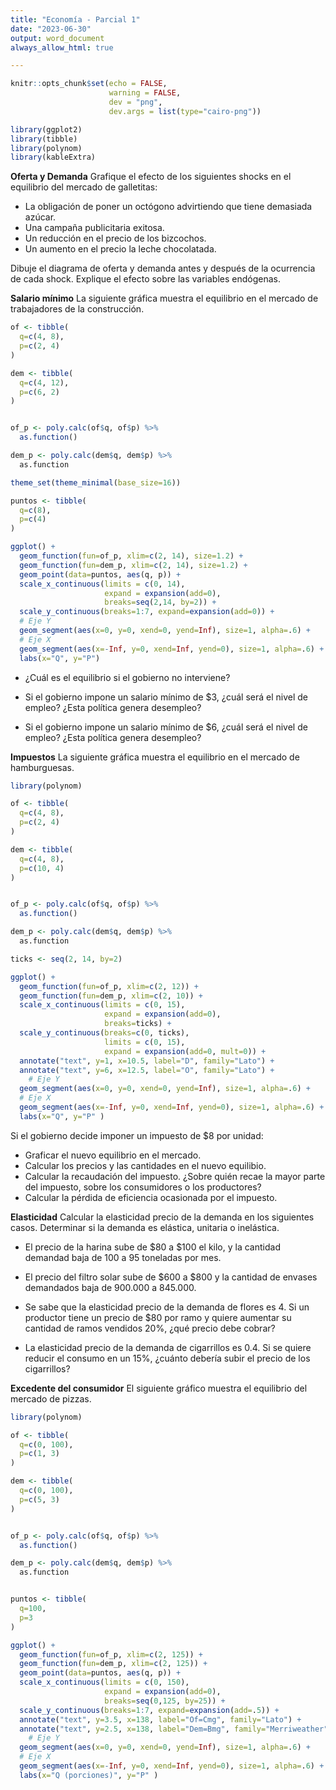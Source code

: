 ```yaml
---
title: "Economía - Parcial 1"
date: "2023-06-30"
output: word_document
always_allow_html: true

---
```


```r
knitr::opts_chunk$set(echo = FALSE, 
                      warning = FALSE,
                      dev = "png",
                      dev.args = list(type="cairo-png"))

library(ggplot2)
library(tibble)
library(polynom)
library(kableExtra)
```


__Oferta y Demanda__  Grafique el efecto de los siguientes shocks en el equilibrio del mercado de galletitas:

  - La obligación de poner un octógono advirtiendo que tiene demasiada azúcar.
  - Una campaña publicitaria exitosa.
  - Un reducción en el precio de los bizcochos. 
  - Un aumento en el precio la leche chocolatada.

Dibuje el diagrama de oferta y demanda antes y después de la ocurrencia de cada shock. Explique el efecto sobre las variables endógenas.



__Salario mínimo__ La siguiente gráfica muestra el equilibrio en el mercado de trabajadores de la construcción.


```r


of <- tibble(
  q=c(4, 8),
  p=c(2, 4)
)

dem <- tibble(
  q=c(4, 12),
  p=c(6, 2)
)


of_p <- poly.calc(of$q, of$p) %>% 
  as.function()

dem_p <- poly.calc(dem$q, dem$p) %>% 
  as.function

theme_set(theme_minimal(base_size=16))

puntos <- tibble(
  q=c(8),
  p=c(4)
)

ggplot() + 
  geom_function(fun=of_p, xlim=c(2, 14), size=1.2) + 
  geom_function(fun=dem_p, xlim=c(2, 14), size=1.2) +
  geom_point(data=puntos, aes(q, p)) +
  scale_x_continuous(limits = c(0, 14),
                     expand = expansion(add=0),
                     breaks=seq(2,14, by=2)) +
  scale_y_continuous(breaks=1:7, expand=expansion(add=0)) +
  # Eje Y
  geom_segment(aes(x=0, y=0, xend=0, yend=Inf), size=1, alpha=.6) + 
  # Eje X
  geom_segment(aes(x=-Inf, y=0, xend=Inf, yend=0), size=1, alpha=.6) +
  labs(x="Q", y="P")
```



- ¿Cuál es el equilibrio si el gobierno no interviene?

- Si el gobierno impone un salario mínimo de $3, ¿cuál será el nivel de empleo? ¿Esta política genera desempleo?

- Si el gobierno impone un salario mínimo de $6, ¿cuál será el nivel de empleo? ¿Esta política genera desempleo?



__Impuestos__ La siguiente gráfica muestra el equilibrio en el mercado de hamburguesas. 

```r
library(polynom)

of <- tibble(
  q=c(4, 8),
  p=c(2, 4)
)

dem <- tibble(
  q=c(4, 8),
  p=c(10, 4)
)


of_p <- poly.calc(of$q, of$p) %>% 
  as.function()

dem_p <- poly.calc(dem$q, dem$p) %>% 
  as.function

ticks <- seq(2, 14, by=2)

ggplot() + 
  geom_function(fun=of_p, xlim=c(2, 12)) + 
  geom_function(fun=dem_p, xlim=c(2, 10)) +
  scale_x_continuous(limits = c(0, 15),
                     expand = expansion(add=0),
                     breaks=ticks) +
  scale_y_continuous(breaks=c(0, ticks), 
                     limits = c(0, 15),
                     expand = expansion(add=0, mult=0)) +
  annotate("text", y=1, x=10.5, label="D", family="Lato") +
  annotate("text", y=6, x=12.5, label="O", family="Lato") +
    # Eje Y
  geom_segment(aes(x=0, y=0, xend=0, yend=Inf), size=1, alpha=.6) + 
  # Eje X
  geom_segment(aes(x=-Inf, y=0, xend=Inf, yend=0), size=1, alpha=.6) +
  labs(x="Q", y="P" )
```

Si el gobierno decide imponer un impuesto de $8 por unidad:

  - Graficar el nuevo equilibrio en el mercado.
  - Calcular los precios y las cantidades en el nuevo equilibio.
  - Calcular la recaudación del impuesto. ¿Sobre quién recae la mayor parte del impuesto, sobre los consumidores o los productores?
  - Calcular la pérdida de eficiencia ocasionada por el impuesto.
  


__Elasticidad__ Calcular la elasticidad precio de la demanda en los siguientes casos. Determinar si la demanda es elástica, unitaria o inelástica.

- El precio de la harina sube de $80 a $100 el kilo, y la cantidad demandad baja de 100 a 95 toneladas por mes.

- El precio del filtro solar sube de $600 a $800 y la cantidad de envases demandados baja de 900.000 a 845.000.

- Se sabe que la elasticidad precio de la demanda de flores es 4. Si un productor tiene un precio de $80 por ramo y quiere aumentar su cantidad de ramos vendidos 20%, ¿qué precio debe cobrar?

- La elasticidad precio de la demanda de cigarrillos es 0.4. Si se quiere reducir el consumo en un 15%, ¿cuánto debería subir el precio de los cigarrillos?


__Excedente del consumidor__ El siguiente gráfico muestra el equilibrio del mercado de pizzas.

```r
library(polynom)

of <- tibble(
  q=c(0, 100),
  p=c(1, 3)
)

dem <- tibble(
  q=c(0, 100),
  p=c(5, 3)
)


of_p <- poly.calc(of$q, of$p) %>% 
  as.function()

dem_p <- poly.calc(dem$q, dem$p) %>% 
  as.function


puntos <- tibble(
  q=100,
  p=3
)

ggplot() + 
  geom_function(fun=of_p, xlim=c(2, 125)) + 
  geom_function(fun=dem_p, xlim=c(2, 125)) +
  geom_point(data=puntos, aes(q, p)) +
  scale_x_continuous(limits = c(0, 150),
                     expand = expansion(add=0),
                     breaks=seq(0,125, by=25)) +
  scale_y_continuous(breaks=1:7, expand=expansion(add=.5)) +
  annotate("text", y=3.5, x=138, label="Of=Cmg", family="Lato") +
  annotate("text", y=2.5, x=138, label="Dem=Bmg", family="Merriweather") +
    # Eje Y
  geom_segment(aes(x=0, y=0, xend=0, yend=Inf), size=1, alpha=.6) + 
  # Eje X
  geom_segment(aes(x=-Inf, y=0, xend=Inf, yend=0), size=1, alpha=.6) +
  labs(x="Q (porciones)", y="P" )
```
